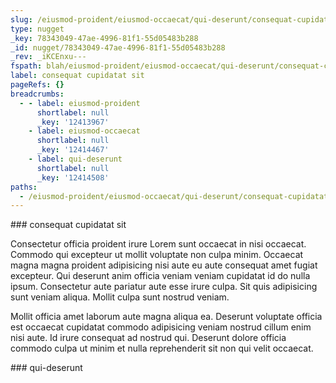 ```yaml
---
slug: /eiusmod-proident/eiusmod-occaecat/qui-deserunt/consequat-cupidatat-sit
type: nugget
_key: 78343049-47ae-4996-81f1-55d05483b288
_id: nugget/78343049-47ae-4996-81f1-55d05483b288
_rev: _iKCEnxu---
fspath: blah/eiusmod-proident/eiusmod-occaecat/qui-deserunt/consequat-cupidatat-sit.md
label: consequat cupidatat sit
pageRefs: {}
breadcrumbs:
  - - label: eiusmod-proident
      shortlabel: null
      _key: '12413967'
    - label: eiusmod-occaecat
      shortlabel: null
      _key: '12414467'
    - label: qui-deserunt
      shortlabel: null
      _key: '12414508'
paths:
  - /eiusmod-proident/eiusmod-occaecat/qui-deserunt/consequat-cupidatat-sit
---
```


<NuggetArea>
<Nugget slug="/eiusmod-proident/eiusmod-occaecat/qui-deserunt/consequat-cupidatat-sit" type="nugget" _key="78343049-47ae-4996-81f1-55d05483b288" _id="nugget/78343049-47ae-4996-81f1-55d05483b288" _rev="_iKCEnxu---" fspath="blah/eiusmod-proident/eiusmod-occaecat/qui-deserunt/consequat-cupidatat-sit.md" label="consequat cupidatat sit" paths="/eiusmod-proident/eiusmod-occaecat/qui-deserunt/consequat-cupidatat-sit">
<NuggetBody>
### consequat cupidatat sit

Consectetur officia proident irure Lorem sunt occaecat in nisi occaecat. Commodo qui excepteur ut mollit voluptate non culpa minim. Occaecat magna magna proident adipisicing nisi aute eu aute consequat amet fugiat excepteur. Qui deserunt anim officia veniam veniam cupidatat id do nulla ipsum. Consectetur aute pariatur aute esse irure culpa. Sit quis adipisicing sunt veniam aliqua. Mollit culpa sunt nostrud veniam.

Mollit officia amet laborum aute magna aliqua ea. Deserunt voluptate officia est occaecat cupidatat commodo adipisicing veniam nostrud cillum enim nisi aute. Id irure consequat ad nostrud qui. Deserunt dolore officia commodo culpa ut minim et nulla reprehenderit sit non qui velit occaecat.

</NuggetBody>
<Breadcrumbs>
<Crumbs>
<Crumb _key="12413967" label="eiusmod-proident" /><Crumb _key="12414467" label="eiusmod-occaecat" /><Crumb _key="12414508" label="qui-deserunt" />
</Crumbs>
</Breadcrumbs>
</Nugget>

<NuggetsInbound>
</NuggetsInbound>
<NuggetsOutbound>
</NuggetsOutbound>
</NuggetArea>
<PassagesInbound>
<Passage direction="inbound" type="passage" _key="12414508" _id="passage/12414508" _rev="_iKCEnxq--_" label="qui-deserunt" passage="qui-deserunt" fspath="blah/eiusmod-proident/eiusmod-occaecat/qui-deserunt" paths="/eiusmod-proident/eiusmod-occaecat/qui-deserunt" slug="/eiusmod-proident/eiusmod-occaecat/qui-deserunt">
<NuggetBody>
### qui-deserunt

</NuggetBody>
<Breadcrumbs>
<Crumbs>
<Crumb _key="12413967" label="eiusmod-proident" /><Crumb _key="12414467" label="eiusmod-occaecat" />
</Crumbs>
</Breadcrumbs>
</Passage>

</PassagesInbound>
<PassagesOutbound>
</PassagesOutbound>